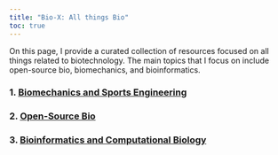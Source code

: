 ```yaml
---
title: "Bio-X: All things Bio"
toc: true
---
```


On this page, I provide a curated collection of resources focused on all things related to biotechnology. The main topics that I focus on include open-source bio, biomechanics, and bioinformatics.

### 1. [Biomechanics and Sports Engineering](biomech_sports_be.qmd)

### 2. [Open-Source Bio](opensource_bio.qmd)

### 3. [Bioinformatics and Computational Biology](bioinf.qmd)
